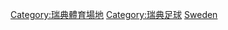 {{Catnav|頁面分類|各種主題的頁面分類|按國家分類|各國建築|瑞典建築}}
{{Catnav|頁面分類|...|足球|各國足球|瑞典足球}}
{{Catnav|頁面分類|...|足球|各國足球|各國足球場}}
{{Catnav|頁面分類|...|各國體育|瑞典體育|瑞典足球}}
{{Commons category|Association football venues in Sweden}}

[[Category:瑞典體育場地|Category:瑞典體育場地]]
[[Category:瑞典足球|Category:瑞典足球]]
[[Category:各國足球場|Sweden]]